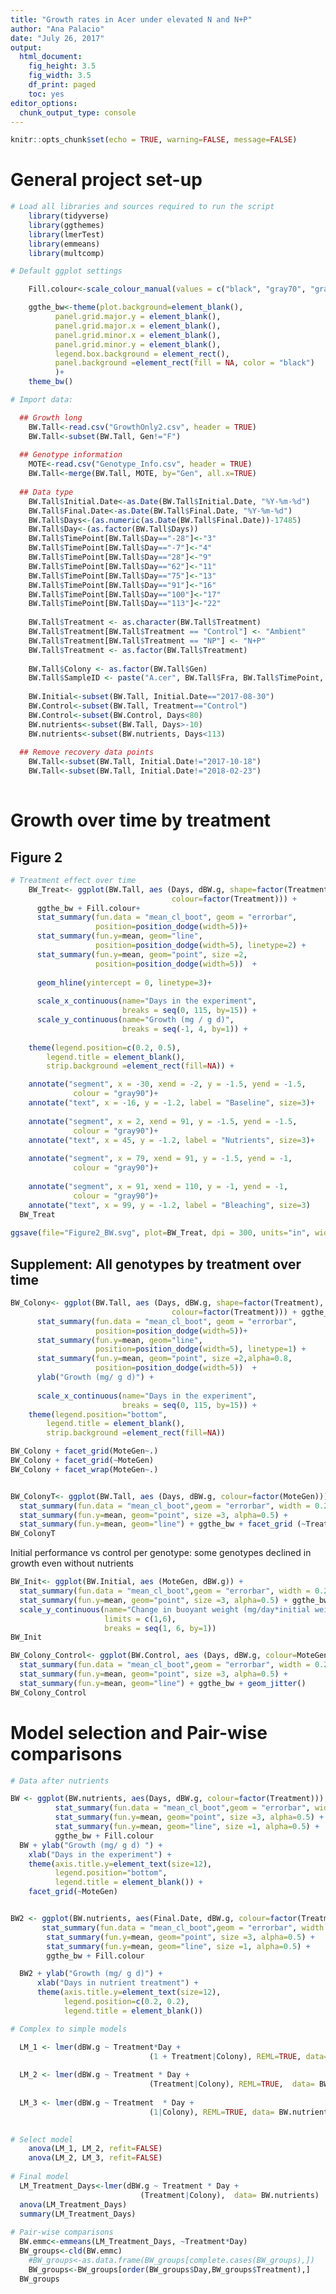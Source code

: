 ```yaml
---
title: "Growth rates in Acer under elevated N and N+P"
author: "Ana Palacio"
date: "July 26, 2017"
output:
  html_document:
    fig_height: 3.5
    fig_width: 3.5
    df_print: paged
    toc: yes
editor_options:
  chunk_output_type: console
---
```


```r
knitr::opts_chunk$set(echo = TRUE, warning=FALSE, message=FALSE)
```

# General project set-up 

```r

# Load all libraries and sources required to run the script
    library(tidyverse)
    library(ggthemes)
    library(lmerTest)
    library(emmeans)
    library(multcomp)

# Default ggplot settings

    Fill.colour<-scale_colour_manual(values = c("black", "gray70", "gray35"))

    ggthe_bw<-theme(plot.background=element_blank(),
          panel.grid.major.y = element_blank(),
          panel.grid.major.x = element_blank(),
          panel.grid.minor.x = element_blank(),
          panel.grid.minor.y = element_blank(),
          legend.box.background = element_rect(),
          panel.background =element_rect(fill = NA, color = "black")
          )+
    theme_bw()
```

```r
# Import data: 

  ## Growth long
    BW.Tall<-read.csv("GrowthOnly2.csv", header = TRUE)
    BW.Tall<-subset(BW.Tall, Gen!="F")
    
  ## Genotype information
    MOTE<-read.csv("Genotype_Info.csv", header = TRUE)
    BW.Tall<-merge(BW.Tall, MOTE, by="Gen", all.x=TRUE)
    
  ## Data type  
    BW.Tall$Initial.Date<-as.Date(BW.Tall$Initial.Date, "%Y-%m-%d")
    BW.Tall$Final.Date<-as.Date(BW.Tall$Final.Date, "%Y-%m-%d")
    BW.Tall$Days<-(as.numeric(as.Date(BW.Tall$Final.Date))-17485)
    BW.Tall$Day<-(as.factor(BW.Tall$Days))
    BW.Tall$TimePoint[BW.Tall$Day=="-28"]<-"3"
    BW.Tall$TimePoint[BW.Tall$Day=="-7"]<-"4"
    BW.Tall$TimePoint[BW.Tall$Day=="28"]<-"9"
    BW.Tall$TimePoint[BW.Tall$Day=="62"]<-"11"
    BW.Tall$TimePoint[BW.Tall$Day=="75"]<-"13"
    BW.Tall$TimePoint[BW.Tall$Day=="91"]<-"16"
    BW.Tall$TimePoint[BW.Tall$Day=="100"]<-"17"
    BW.Tall$TimePoint[BW.Tall$Day=="113"]<-"22"
    
    BW.Tall$Treatment <- as.character(BW.Tall$Treatment)
    BW.Tall$Treatment[BW.Tall$Treatment == "Control"] <- "Ambient"
    BW.Tall$Treatment[BW.Tall$Treatment == "NP"] <- "N+P"
    BW.Tall$Treatment <- as.factor(BW.Tall$Treatment)
    
    BW.Tall$Colony <- as.factor(BW.Tall$Gen)
    BW.Tall$SampleID <- paste("A.cer", BW.Tall$Fra, BW.Tall$TimePoint, sep = "_")
  
    BW.Initial<-subset(BW.Tall, Initial.Date=="2017-08-30")
    BW.Control<-subset(BW.Tall, Treatment=="Control")
    BW.Control<-subset(BW.Control, Days<80)
    BW.nutrients<-subset(BW.Tall, Days>-10)
    BW.nutrients<-subset(BW.nutrients, Days<113)
    
  ## Remove recovery data points
    BW.Tall<-subset(BW.Tall, Initial.Date!="2017-10-18")
    BW.Tall<-subset(BW.Tall, Initial.Date!="2018-02-23")
  
```


# Growth over time by treatment

## Figure 2

```r
# Treatment effect over time
    BW_Treat<- ggplot(BW.Tall, aes (Days, dBW.g, shape=factor(Treatment),
                                    colour=factor(Treatment))) + 
      ggthe_bw + Fill.colour+
      stat_summary(fun.data = "mean_cl_boot", geom = "errorbar",
                   position=position_dodge(width=5))+
      stat_summary(fun.y=mean, geom="line", 
                   position=position_dodge(width=5), linetype=2) +
      stat_summary(fun.y=mean, geom="point", size =2,
                   position=position_dodge(width=5))  + 
  
      geom_hline(yintercept = 0, linetype=3)+
      
      scale_x_continuous(name="Days in the experiment", 
                         breaks = seq(0, 115, by=15)) +
      scale_y_continuous(name="Growth (mg / g d)", 
                         breaks = seq(-1, 4, by=1)) +
    
    theme(legend.position=c(0.2, 0.5),
        legend.title = element_blank(), 
        strip.background =element_rect(fill=NA)) +

    annotate("segment", x = -30, xend = -2, y = -1.5, yend = -1.5,
              colour = "gray90")+
    annotate("text", x = -16, y = -1.2, label = "Baseline", size=3)+
  
    annotate("segment", x = 2, xend = 91, y = -1.5, yend = -1.5,
              colour = "gray90")+
    annotate("text", x = 45, y = -1.2, label = "Nutrients", size=3)+
  
    annotate("segment", x = 79, xend = 91, y = -1.5, yend = -1,
              colour = "gray90")+
  
    annotate("segment", x = 91, xend = 110, y = -1, yend = -1,
              colour = "gray90")+
    annotate("text", x = 99, y = -1.2, label = "Bleaching", size=3)
  BW_Treat
  
ggsave(file="Figure2_BW.svg", plot=BW_Treat, dpi = 300, units="in", width=3.5, height=3.5)
```

## Supplement: All genotypes by treatment over time

```r
BW_Colony<- ggplot(BW.Tall, aes (Days, dBW.g, shape=factor(Treatment),
                                    colour=factor(Treatment))) + ggthe_bw + Fill.colour+
      stat_summary(fun.data = "mean_cl_boot", geom = "errorbar",
                   position=position_dodge(width=5))+
      stat_summary(fun.y=mean, geom="line", 
                   position=position_dodge(width=5), linetype=1) +
      stat_summary(fun.y=mean, geom="point", size =2,alpha=0.8,
                   position=position_dodge(width=5))  + 
      ylab("Growth (mg/ g d)") +
      
      scale_x_continuous(name="Days in the experiment", 
                         breaks = seq(0, 115, by=15)) +
    theme(legend.position="bottom",
        legend.title = element_blank(), 
        strip.background =element_rect(fill=NA))

BW_Colony + facet_grid(MoteGen~.)
BW_Colony + facet_grid(~MoteGen)
BW_Colony + facet_wrap(MoteGen~.)


BW_ColonyT<- ggplot(BW.Tall, aes (Days, dBW.g, colour=factor(MoteGen))) +   
  stat_summary(fun.data = "mean_cl_boot",geom = "errorbar", width = 0.2)+
  stat_summary(fun.y=mean, geom="point", size =3, alpha=0.5) +
  stat_summary(fun.y=mean, geom="line") + ggthe_bw + facet_grid (~Treatment)  
BW_ColonyT
```

Initial performance vs control per genotype: some genotypes declined in growth even without nutrients

```r
BW_Init<- ggplot(BW.Initial, aes (MoteGen, dBW.g)) +
  stat_summary(fun.data = "mean_cl_boot",geom = "errorbar", width = 0.2) +
  stat_summary(fun.y=mean, geom="point", size =3, alpha=0.5) + ggthe_bw +
  scale_y_continuous(name="Change in buoyant weight (mg/day*initial weight)",
                     limits = c(1,6),
                     breaks = seq(1, 6, by=1))
BW_Init

BW_Colony_Control<- ggplot(BW.Control, aes (Days, dBW.g, colour=MoteGen)) +
  stat_summary(fun.data = "mean_cl_boot",geom = "errorbar", width = 0.2) +
  stat_summary(fun.y=mean, geom="point", size =3, alpha=0.5) +
  stat_summary(fun.y=mean, geom="line") + ggthe_bw + geom_jitter()
BW_Colony_Control

```

# Model selection and Pair-wise comparisons

```r
# Data after nutrients

BW <- ggplot(BW.nutrients, aes(Days, dBW.g, colour=factor(Treatment))) +
          stat_summary(fun.data = "mean_cl_boot",geom = "errorbar", width = 0.2)+
          stat_summary(fun.y=mean, geom="point", size =3, alpha=0.5) +
          stat_summary(fun.y=mean, geom="line", size =1, alpha=0.5) + 
          ggthe_bw + Fill.colour
  BW + ylab("Growth (mg/ g d) ") + 
    xlab("Days in the experiment") +
    theme(axis.title.y=element_text(size=12), 
          legend.position="bottom",
          legend.title = element_blank()) +
    facet_grid(~MoteGen)


BW2 <- ggplot(BW.nutrients, aes(Final.Date, dBW.g, colour=factor(Treatment))) +
       stat_summary(fun.data = "mean_cl_boot",geom = "errorbar", width = 0.2)+
        stat_summary(fun.y=mean, geom="point", size =3, alpha=0.5) +
        stat_summary(fun.y=mean, geom="line", size =1, alpha=0.5) + 
        ggthe_bw + Fill.colour

  BW2 + ylab("Growth (mg/ g d)") + 
      xlab("Days in nutrient treatment") +
      theme(axis.title.y=element_text(size=12),
            legend.position=c(0.2, 0.2),
            legend.title = element_blank())
```


```r
# Complex to simple models 

  LM_1 <- lmer(dBW.g ~ Treatment*Day +
                               (1 + Treatment|Colony), REML=TRUE, data= BW.nutrients)
  
  LM_2 <- lmer(dBW.g ~ Treatment * Day +
                               (Treatment|Colony), REML=TRUE,  data= BW.nutrients)
   
  LM_3 <- lmer(dBW.g ~ Treatment  * Day +
                               (1|Colony), REML=TRUE, data= BW.nutrients)
 

# Select model
    anova(LM_1, LM_2, refit=FALSE)
    anova(LM_2, LM_3, refit=FALSE)
 
# Final model 
  LM_Treatment_Days<-lmer(dBW.g ~ Treatment * Day +
                             (Treatment|Colony),  data= BW.nutrients)
  anova(LM_Treatment_Days)
  summary(LM_Treatment_Days)
  
# Pair-wise comparisons
  BW.emmc<-emmeans(LM_Treatment_Days, ~Treatment*Day)
  BW_groups<-cld(BW.emmc)
    #BW_groups<-as.data.frame(BW_groups[complete.cases(BW_groups),])
    BW_groups<-BW_groups[order(BW_groups$Day,BW_groups$Treatment),]
  BW_groups

```
